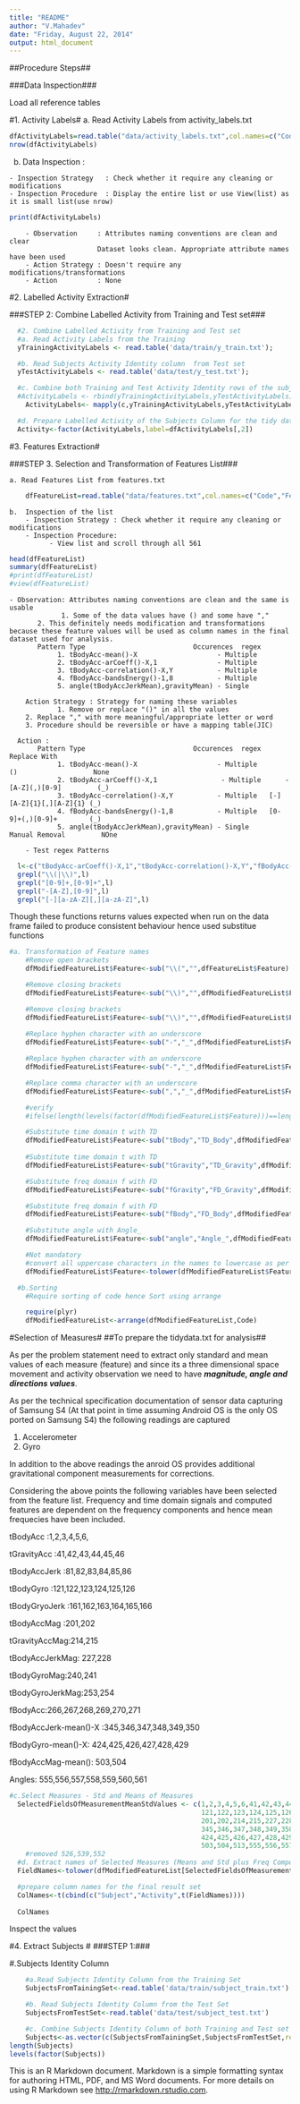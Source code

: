 ---
title: "README"
author: "V.Mahadev"
date: "Friday, August 22, 2014"
output: html_document
---

##Procedure Steps##

###Data Inspection###

Load all reference tables

#1. Activity Labels#
  a. Read Activity Labels from activity_labels.txt
```{r}
dfActivityLabels=read.table("data/activity_labels.txt",col.names=c("Code","Activity"));
nrow(dfActivityLabels)
```
  
  b. Data Inspection :
      
    - Inspection Strategy   : Check whether it require any cleaning or modifications
    - Inspection Procedure  : Display the entire list or use View(list) as it is small list(use nrow)  
```{r}
print(dfActivityLabels)
```    
		- Observation     : Attributes naming conventions are clean and clear 
                          Dataset looks clean. Appropriate attribute names have been used
		- Action Strategy : Doesn't require any modifications/transformations
		- Action          : None
#2. Labelled Activity Extraction#

###STEP 2: Combine Labelled Activity from Training and Test set###
```{r}
  #2. Combine Labelled Activity from Training and Test set
  #a. Read Activity Labels from the Training
  yTrainingActivityLabels <- read.table('data/train/y_train.txt');

  #b. Read Subjects Activity Identity column  from Test set
  yTestActivityLabels <- read.table('data/test/y_test.txt');

  #c. Combine both Training and Test Activity Identity rows of the subjects
  #ActivityLabels <- rbind(yTrainingActivityLabels,yTestActivityLabels)
    ActivityLabels<- mapply(c,yTrainingActivityLabels,yTestActivityLabels)

  #d. Prepare Labelled Activity of the Subjects Column for the tidy dataset
  Activity<-factor(ActivityLabels,label=dfActivityLabels[,2])
```

#3. Features Extraction#

###STEP 3. Selection and Transformation of Features List###

	a. Read Features List from features.txt
```{r}
    dfFeatureList=read.table("data/features.txt",col.names=c("Code","Feature"))
```

	b.  Inspection of the list
		- Inspection Strategy : Check whether it require any cleaning or modifications
		- Inspection Procedure: 
			  - View list and scroll through all 561 
```{r}
head(dfFeatureList)
summary(dfFeatureList)
#print(dfFeatureList)
#view(dfFeatureList)
```    
    - Observation: Attributes naming conventions are clean and the same is usable
			     1. Some of the data values have () and some have ","
           2. This definitely needs modification and transformations because these feature values will be used as column names in the final dataset used for analysis.
           Pattern Type                           Occurences  regex
				1. tBodyAcc-mean()-X                    - Multiple
				2. tBodyAcc-arCoeff()-X,1               - Multiple
				3. tBodyAcc-correlation()-X,Y           - Multiple
				4. fBodyAcc-bandsEnergy()-1,8           - Multiple
				5. angle(tBodyAccJerkMean),gravityMean) - Single  

   		Action Strategy : Strategy for naming these variables
				1. Remove or replace "()" in all the values 
        2. Replace "," with more meaningful/appropriate letter or word
        3. Procedure should be reversible or have a mapping table(JIC)
   		
      Action :
           Pattern Type                           Occurences  regex             Replace With
				1. tBodyAcc-mean()-X             	    - Multiple       ()                   None
				2. tBodyAcc-arCoeff()-X,1		         - Multiple      -[A-Z](,)[0-9]         (_)
				3. tBodyAcc-correlation()-X,Y           - Multiple   [-][A-Z]{1}[,][A-Z]{1} (_)
				4. fBodyAcc-bandsEnergy()-1,8           - Multiple   [0-9]+(,)[0-9]+        (_)
				5. angle(tBodyAccJerkMean),gravityMean) - Single     Manual Removal         NOne
        
        - Test regex Patterns
 
```{r}
  l<-c("tBodyAcc-arCoeff()-X,1","tBodyAcc-correlation()-X,Y","fBodyAcc-bandsEnergy()-1,8","angle(tBodyAccJerkMean),gravityMean)")
  grepl("\\(|\\)",l)
  grepl("[0-9]+,[0-9]+",l)
  grepl("-[A-Z],[0-9]",l)
  grepl("[-][a-zA-Z][,][a-zA-Z]",l)

```

Though these functions returns values expected when run on the data frame failed to produce consistent behaviour hence used substitue functions 

```{r}
#a. Transformation of Feature names
    #Remove open brackets
    dfModifiedFeatureList$Feature<-sub("\\(","",dfFeatureList$Feature)

    #Remove closing brackets
    dfModifiedFeatureList$Feature<-sub("\\)","",dfModifiedFeatureList$Feature)

    #Remove closing brackets
    dfModifiedFeatureList$Feature<-sub("\\)","",dfModifiedFeatureList$Feature)
    
    #Replace hyphen character with an underscore
    dfModifiedFeatureList$Feature<-sub("-","_",dfModifiedFeatureList$Feature)

    #Replace hyphen character with an underscore
    dfModifiedFeatureList$Feature<-sub("-","_",dfModifiedFeatureList$Feature)

    #Replace comma character with an underscore
    dfModifiedFeatureList$Feature<-sub(",","_",dfModifiedFeatureList$Feature)

    #verify
    #ifelse(length(levels(factor(dfModifiedFeatureList$Feature)))==length(levels(factor(dfFeatureList$Feature))),"Equal","Not Equal")

    #Substitute time domain t with TD
    dfModifiedFeatureList$Feature<-sub("tBody","TD_Body",dfModifiedFeatureList$Feature)
    
    #Substitute time domain t with TD
    dfModifiedFeatureList$Feature<-sub("tGravity","TD_Gravity",dfModifiedFeatureList$Feature)

    #Substitute freq domain f with FD
    dfModifiedFeatureList$Feature<-sub("fGravity","FD_Gravity",dfModifiedFeatureList$Feature)

    #Substitute freq domain f with FD
    dfModifiedFeatureList$Feature<-sub("fBody","FD_Body",dfModifiedFeatureList$Feature)

    #Substitute angle with Angle_
    dfModifiedFeatureList$Feature<-sub("angle","Angle_",dfModifiedFeatureList$Feature)

    #Not mandatory
    #convert all uppercase characters in the names to lowercase as per defn of tidy data
    dfModifiedFeatureList$Feature<-tolower(dfModifiedFeatureList$Feature)

  #b.Sorting 
    #Require sorting of code hence Sort using arrange 

    require(plyr)
    dfModifiedFeatureList<-arrange(dfModifiedFeatureList,Code)

```

#Selection of Measures#
##To prepare the tidydata.txt for analysis##

As per the problem statement need to extract only standard and mean values of each measure (feature) and since its a three dimensional space movement and activity observation we need to have ***magnitude, angle and directions values***.

As per the technical specification documentation of sensor data capturing of Samsung S4 (At that point in time assuming Android OS is the only OS ported on Samsung S4) the following readings are captured

1. Accelerometer
2. Gyro

In addition to the above readings the anroid OS provides additional gravitational component measurements for corrections.

Considering the above points the following variables have been selected from the feature list. Frequency and time domain signals and computed features are dependent on the frequency components and hence mean frequecies have been included.

tBodyAcc      :1,2,3,4,5,6,     	        

tGravityAcc   :41,42,43,44,45,46 		    

tBodyAccJerk  :81,82,83,84,85,86 		    

tBodyGyro     :121,122,123,124,125,126

tBodyGryoJerk :161,162,163,164,165,166 	

tBodyAccMag   :201,202                 	

tGravityAccMag:214,215 			            

tBodyAccJerkMag: 227,228 			            

tBodyGyroMag:240,241				            

tBodyGyroJerkMag:253,254 			            

fBodyAcc:266,267,268,269,270,271 	

fBodyAccJerk-mean()-X :345,346,347,348,349,350 	

fBodyGyro-mean()-X: 424,425,426,427,428,429 	

fBodyAccMag-mean(): 503,504 			            

Angles: 555,556,557,558,559,560,561

```{r}
#c.Select Measures - Std and Means of Measures
  SelectedFieldsOfMeasurementMeanStdValues <- c(1,2,3,4,5,6,41,42,43,44,45,46,81,82,83,84,85,86,
                                                121,122,123,124,125,126,161,162,163,164,165,166,
                                                201,202,214,215,227,228,240,241,253,254,266,267,268,269,270,271,
                                                345,346,347,348,349,350,373,374,375,
                                                424,425,426,427,428,429,452,453,454,
                                                503,504,513,555,556,557,558,559,560,561)
    #removed 526,539,552
  #d. Extract names of Selected Measures (Means and Std plus Freq Component and Angle)
  FieldNames<-tolower(dfModifiedFeatureList[SelectedFieldsOfMeasurementMeanStdValues,2])

  #prepare column names for the final result set
  ColNames<-t(cbind(c("Subject","Activity",t(FieldNames))))
 
  ColNames
```

Inspect the values

#4. Extract Subjects #
###STEP 1:###

#.Subjects Identity Column 
```{r}
    #a.Read Subjects Identity Column from the Training Set
    SubjectsFromTainingSet<-read.table('data/train/subject_train.txt')

    #b. Read Subjects Identity Column from the Test Set
    SubjectsFromTestSet<-read.table('data/test/subject_test.txt')

    #c. Combine Subjects Identity Column of both Training and Test set 
    Subjects<-as.vector(c(SubjectsFromTainingSet,SubjectsFromTestSet,recursive=TRUE))
length(Subjects)
levels(factor(Subjects))
```


This is an R Markdown document. Markdown is a simple formatting syntax for authoring HTML, PDF, and MS Word documents. For more details on using R Markdown see <http://rmarkdown.rstudio.com>.